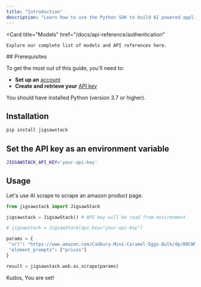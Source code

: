 ```yaml
---
title: "Introduction"
description: "Learn how to use the Python SDK to build AI powered applications."
---
```

<Card
    title="Models"
    href="/docs/api-reference/authentication"
  >
    Explore our complete list of models and API references here.
</Card>
## Prerequisites

To get the most out of this guide, you’ll need to:

- **Set up an** [account](https://jigsawstack.com/dashboard)
- **Create and retrieve your** [API key](https://jigsawstack.com/dashboard)

<Info>You should have installed Python (version 3.7 or higher).</Info>

## Installation

<CodeGroup>

```bash pip
pip install jigsawstack
```

</CodeGroup>

## Set the API key as an environment variable

```bash .env
JIGSAWSTACK_API_KEY='your-api-key'
```

## Usage

Let's use AI scrape to scrape an amazon product page.

```py
from jigsawstack import JigsawStack

jigsawstack = JigsawStack() # API key will be read from environment.

# jigsawstack = JigsawStack(api_key="your-api-key")

params = {
 "url": "https://www.amazon.com/Cadbury-Mini-Caramel-Eggs-Bulk/dp/B0CWM99G5W",
 "element_prompts": ["prices"]
}

result = jigsawstack.web.ai_scrape(params)
```

Kudos, You are set!
